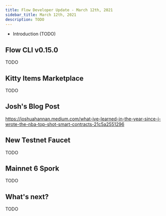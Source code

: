 ```yaml
---
title: Flow Developer Update - March 12th, 2021
sidebar_title: March 12th, 2021
description: TODO
---
```


- Introduction (TODO)

## Flow CLI v0.15.0

TODO

## Kitty Items Marketplace

TODO

## Josh's Blog Post

https://joshuahannan.medium.com/what-ive-learned-in-the-year-since-i-wrote-the-nba-top-shot-smart-contracts-21c5a2551296

## New Testnet Faucet

TODO

## Mainnet 6 Spork

TODO

## What's next?

TODO
